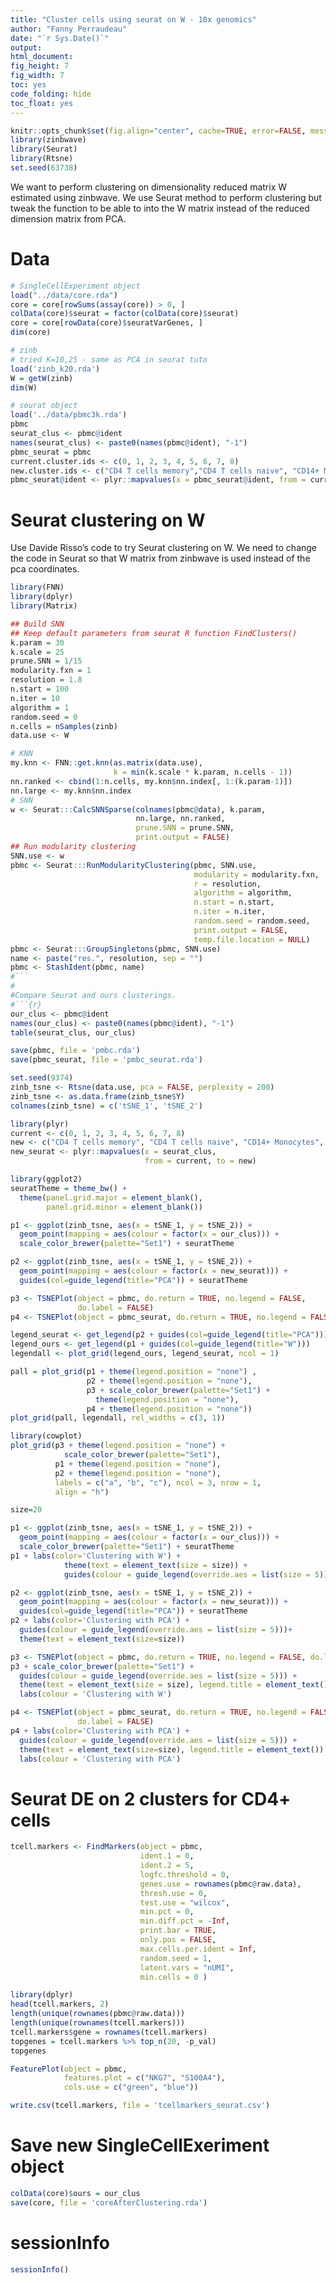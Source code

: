 ```yaml
---
title: "Cluster cells using seurat on W - 10x genomics"
author: "Fanny Perraudeau"
date: "`r Sys.Date()`"
output: 
html_document: 
fig_height: 7
fig_width: 7
toc: yes
code_folding: hide
toc_float: yes
---
```


```r
knitr::opts_chunk$set(fig.align="center", cache=TRUE, error=FALSE, message=FALSE, warning=TRUE)
library(zinbwave)
library(Seurat)
library(Rtsne)
set.seed(63738)
```

We want to perform clustering on dimensionality reduced matrix W estimated using zinbwave. We use Seurat method to perform clustering but tweak the function to be able to into the W matrix instead of the reduced dimension matrix from PCA.

# Data
```r
# SingleCellExperiment object
load("../data/core.rda")
core = core[rowSums(assay(core)) > 0, ]
colData(core)$seurat = factor(colData(core)$seurat)
core = core[rowData(core)$seuratVarGenes, ]
dim(core)
```

```r
# zinb 
# tried K=10,25 - same as PCA in seurat tuto
load('zinb_k20.rda')
W = getW(zinb)
dim(W)
```

```r
# seurat object
load('../data/pbmc3k.rda')
pbmc
seurat_clus <- pbmc@ident
names(seurat_clus) <- paste0(names(pbmc@ident), "-1")
pbmc_seurat = pbmc
current.cluster.ids <- c(0, 1, 2, 3, 4, 5, 6, 7, 8)
new.cluster.ids <- c("CD4 T cells memory","CD4 T cells naive", "CD14+ Monocytes", "B cells", "CD8 T cells", "FCGR3A+ Monocytes", "NK cells", "Dendritic cells", "Megakaryocytes")
pbmc_seurat@ident <- plyr::mapvalues(x = pbmc_seurat@ident, from = current.cluster.ids, to = new.cluster.ids)
```


# Seurat clustering on W

Use Davide Risso's code to try Seurat clustering on W. We need to change the code in Seurat so that W matrix from zinbwave is used instead of the pca coordinates.

```r
library(FNN)
library(dplyr)
library(Matrix)

## Build SNN
## Keep default parameters from seurat R function FindClusters()
k.param = 30
k.scale = 25
prune.SNN = 1/15
modularity.fxn = 1
resolution = 1.8
n.start = 100
n.iter = 10
algorithm = 1
random.seed = 0
n.cells = nSamples(zinb)
data.use <- W

# KNN
my.knn <- FNN::get.knn(as.matrix(data.use),
                       k = min(k.scale * k.param, n.cells - 1))
nn.ranked <- cbind(1:n.cells, my.knn$nn.index[, 1:(k.param-1)])
nn.large <- my.knn$nn.index
# SNN
w <- Seurat:::CalcSNNSparse(colnames(pbmc@data), k.param,
                            nn.large, nn.ranked, 
                            prune.SNN = prune.SNN, 
                            print.output = FALSE)
## Run modularity clustering
SNN.use <- w
pbmc <- Seurat:::RunModularityClustering(pbmc, SNN.use, 
                                         modularity = modularity.fxn,
                                         r = resolution,
                                         algorithm = algorithm,
                                         n.start = n.start, 
                                         n.iter = n.iter, 
                                         random.seed = random.seed, 
                                         print.output = FALSE,
                                         temp.file.location = NULL)
pbmc <- Seurat:::GroupSingletons(pbmc, SNN.use)
name <- paste("res.", resolution, sep = "")
pbmc <- StashIdent(pbmc, name)
#```
#
#Compare Seurat and ours clusterings.
#```{r}
our_clus <- pbmc@ident
names(our_clus) <- paste0(names(pbmc@ident), "-1")
table(seurat_clus, our_clus)
```
```r
save(pbmc, file = 'pmbc.rda')
save(pbmc_seurat, file = 'pmbc_seurat.rda')
```

```r
set.seed(9374)
zinb_tsne <- Rtsne(data.use, pca = FALSE, perplexity = 200)
zinb_tsne <- as.data.frame(zinb_tsne$Y)
colnames(zinb_tsne) = c('tSNE_1', 'tSNE_2')
```

```r
library(plyr)
current <- c(0, 1, 2, 3, 4, 5, 6, 7, 8)
new <- c("CD4 T cells memory", "CD4 T cells naive", "CD14+ Monocytes", "B cells", "CD8 T cells", "FCGR3A+ Monocytes", "NK cells", "Dendritic cells", "Megakaryocytes")
new_seurat <- plyr::mapvalues(x = seurat_clus,
                              from = current, to = new)
```

```r
library(ggplot2)
seuratTheme = theme_bw() + 
  theme(panel.grid.major = element_blank(), 
        panel.grid.minor = element_blank())

p1 <- ggplot(zinb_tsne, aes(x = tSNE_1, y = tSNE_2)) + 
  geom_point(mapping = aes(colour = factor(x = our_clus))) +
  scale_color_brewer(palette="Set1") + seuratTheme 

p2 <- ggplot(zinb_tsne, aes(x = tSNE_1, y = tSNE_2)) + 
  geom_point(mapping = aes(colour = factor(x = new_seurat))) +
  guides(col=guide_legend(title="PCA")) + seuratTheme 

p3 <- TSNEPlot(object = pbmc, do.return = TRUE, no.legend = FALSE,
               do.label = FALSE)
p4 <- TSNEPlot(object = pbmc_seurat, do.return = TRUE, no.legend = FALSE, do.label = FALSE, pt.size = 0.5)

legend_seurat <- get_legend(p2 + guides(col=guide_legend(title="PCA")))
legend_ours <- get_legend(p1 + guides(col=guide_legend(title="W")))
legendall <- plot_grid(legend_ours, legend_seurat, ncol = 1)

pall = plot_grid(p1 + theme(legend.position = "none") ,
                 p2 + theme(legend.position = "none"),
                 p3 + scale_color_brewer(palette="Set1") +
                   theme(legend.position = "none"),
                 p4 + theme(legend.position = "none"))
plot_grid(pall, legendall, rel_widths = c(3, 1))
```

```r
library(cowplot)
plot_grid(p3 + theme(legend.position = "none") +
            scale_color_brewer(palette="Set1"),
          p1 + theme(legend.position = "none"),
          p2 + theme(legend.position = "none"),
          labels = c("a", "b", "c"), ncol = 3, nrow = 1,
          align = "h")
```

```r
size=20
```

```r
p1 <- ggplot(zinb_tsne, aes(x = tSNE_1, y = tSNE_2)) + 
  geom_point(mapping = aes(colour = factor(x = our_clus))) +
  scale_color_brewer(palette="Set1") + seuratTheme 
p1 + labs(color='Clustering with W') +
            theme(text = element_text(size = size)) +
            guides(colour = guide_legend(override.aes = list(size = 5)))
```

```r
p2 <- ggplot(zinb_tsne, aes(x = tSNE_1, y = tSNE_2)) + 
  geom_point(mapping = aes(colour = factor(x = new_seurat))) +
  guides(col=guide_legend(title="PCA")) + seuratTheme 
p2 + labs(color='Clustering with PCA') +
  guides(colour = guide_legend(override.aes = list(size = 5)))+
  theme(text = element_text(size=size))
```

```r
p3 <- TSNEPlot(object = pbmc, do.return = TRUE, no.legend = FALSE, do.label = FALSE)
p3 + scale_color_brewer(palette="Set1") +
  guides(colour = guide_legend(override.aes = list(size = 5))) +
  theme(text = element_text(size = size), legend.title = element_text()) +
  labs(colour = 'Clustering with W')
```

```r
p4 <- TSNEPlot(object = pbmc_seurat, do.return = TRUE, no.legend = FALSE,
               do.label = FALSE)
p4 + labs(color='Clustering with PCA') +
  guides(colour = guide_legend(override.aes = list(size = 5))) +
  theme(text = element_text(size=size), legend.title = element_text()) +
  labs(colour = 'Clustering with PCA')
```

# Seurat DE on 2 clusters for CD4+ cells

```r
tcell.markers <- FindMarkers(object = pbmc,
                             ident.1 = 0,
                             ident.2 = 5,
                             logfc.threshold = 0,
                             genes.use = rownames(pbmc@raw.data),
                             thresh.use = 0,
                             test.use = "wilcox",
                             min.pct = 0, 
                             min.diff.pct = -Inf,
                             print.bar = TRUE,
                             only.pos = FALSE,
                             max.cells.per.ident = Inf, 
                             random.seed = 1,
                             latent.vars = "nUMI",
                             min.cells = 0 )
```


```r
library(dplyr)
head(tcell.markers, 2)
length(unique(rownames(pbmc@raw.data)))
length(unique(rownames(tcell.markers)))
tcell.markers$gene = rownames(tcell.markers)
topgenes = tcell.markers %>% top_n(20, -p_val)
topgenes
```

```r
FeaturePlot(object = pbmc,
            features.plot = c("NKG7", "S100A4"), 
            cols.use = c("green", "blue"))
```

```r
write.csv(tcell.markers, file = 'tcellmarkers_seurat.csv')
```

# Save new SingleCellExeriment object
```r
colData(core)$ours = our_clus
save(core, file = 'coreAfterClustering.rda')
```

# sessionInfo

```r
sessionInfo()
```